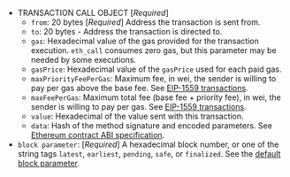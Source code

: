 - TRANSACTION CALL OBJECT [_Required_]
  - `from`: 20 bytes [_Required_] Address the transaction is sent from.
  - `to`: 20 bytes - Address the transaction is directed to.
  - `gas`: Hexadecimal value of the gas provided for the transaction execution. `eth_call` consumes zero gas, but this parameter may be needed by some executions.
  - `gasPrice`: Hexadecimal value of the `gasPrice` used for each paid gas.
  - `maxPriorityFeePerGas`: Maximum fee, in wei, the sender is willing to pay per gas above the base fee. See [EIP-1559 transactions](../../concepts/transaction-types.md#eip-1559-transactions).
  - `maxFeePerGas`: Maximum total fee (base fee + priority fee), in wei, the sender is willing to pay per gas. See [EIP-1559 transactions](../../concepts/transaction-types.md#eip-1559-transactions).
  - `value`: Hexadecimal of the value sent with this transaction.
  - `data`: Hash of the method signature and encoded parameters. See [Ethereum contract ABI specification](https://docs.soliditylang.org/en/latest/abi-spec.html).
- `block parameter`: [_Required_] A hexadecimal block number, or one of the string tags `latest`, `earliest`, `pending`, `safe`, or `finalized`. See the [default block parameter](https://ethereum.org/en/developers/docs/apis/json-rpc/#default-block).
